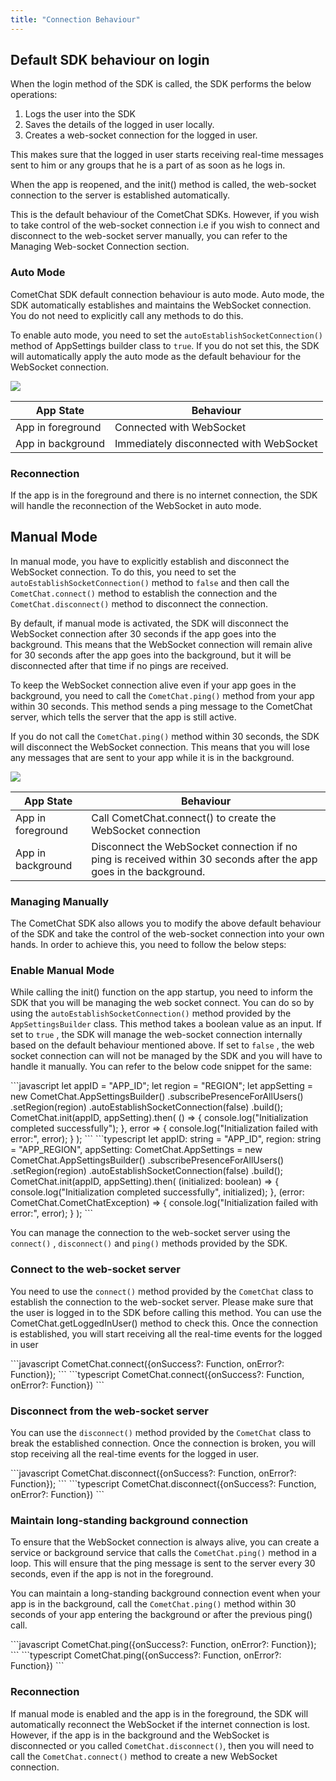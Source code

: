 ```yaml
---
title: "Connection Behaviour"
---
```




## Default SDK behaviour on login

When the login method of the SDK is called, the SDK performs the below operations:

1. Logs the user into the SDK
2. Saves the details of the logged in user locally.
3. Creates a web-socket connection for the logged in user.

This makes sure that the logged in user starts receiving real-time messages sent to him or any groups that he is a part of as soon as he logs in.

When the app is reopened, and the init() method is called, the web-socket connection to the server is established automatically.

This is the default behaviour of the CometChat SDKs. However, if you wish to take control of the web-socket connection i.e if you wish to connect and disconnect to the web-socket server manually, you can refer to the Managing Web-socket Connection section.

### Auto Mode

CometChat SDK default connection behaviour is auto mode. Auto mode, the SDK automatically establishes and maintains the WebSocket connection. You do not need to explicitly call any methods to do this.

To enable auto mode, you need to set the `autoEstablishSocketConnection()` method of AppSettings builder class to `true`. If you do not set this, the SDK will automatically apply the auto mode as the default behaviour for the WebSocket connection.

<Frame>
  <img src="/images/c8c546a3-x8a7yv541r6b9g8t73h9j3afh1p4cgsopv6yj238ebz8565rscv568a40zf34f5h-c617ae8f9a6f09edf27d37dd01ce1bf3.png" />
</Frame>

| App State         | Behaviour                               |
| ----------------- | --------------------------------------- |
| App in foreground | Connected with WebSocket                |
| App in background | Immediately disconnected with WebSocket |

<Note>

### Reconnection[](#reconnection "Direct link to Reconnection")

If the app is in the foreground and there is no internet connection, the SDK will handle the reconnection of the WebSocket in auto mode.

</Note>

## Manual Mode

In manual mode, you have to explicitly establish and disconnect the WebSocket connection. To do this, you need to set the `autoEstablishSocketConnection()` method to `false` and then call the `CometChat.connect()` method to establish the connection and the `CometChat.disconnect()` method to disconnect the connection.

By default, if manual mode is activated, the SDK will disconnect the WebSocket connection after 30 seconds if the app goes into the background. This means that the WebSocket connection will remain alive for 30 seconds after the app goes into the background, but it will be disconnected after that time if no pings are received.

To keep the WebSocket connection alive even if your app goes in the background, you need to call the `CometChat.ping()` method from your app within 30 seconds. This method sends a ping message to the CometChat server, which tells the server that the app is still active.

If you do not call the `CometChat.ping()` method within 30 seconds, the SDK will disconnect the WebSocket connection. This means that you will lose any messages that are sent to your app while it is in the background.

<Frame>
  <img src="/images/3207f2a4-6k068nprjmachrszi9ckyzgqxbf1rmc98asy5d09yhktx37v0pyxf6wxmufg2jci-4ab4b9056ff91b946fb2fc048bc764fa.png" />
</Frame>

| App State         | Behaviour                                                                                                          |
| ----------------- | ------------------------------------------------------------------------------------------------------------------ |
| App in foreground | Call CometChat.connect() to create the WebSocket connection                                                        |
| App in background | Disconnect the WebSocket connection if no ping is received within 30 seconds after the app goes in the background. |

### Managing Manually

The CometChat SDK also allows you to modify the above default behaviour of the SDK and take the control of the web-socket connection into your own hands. In order to achieve this, you need to follow the below steps:

### Enable Manual Mode

While calling the init() function on the app startup, you need to inform the SDK that you will be managing the web socket connect. You can do so by using the `autoEstablishSocketConnection()` method provided by the `AppSettingsBuilder` class. This method takes a boolean value as an input. If set to `true` , the SDK will manage the web-socket connection internally based on the default behaviour mentioned above. If set to `false` , the web socket connection can will not be managed by the SDK and you will have to handle it manually. You can refer to the below code snippet for the same:

<Tabs>
<Tab title="JavaScript">
```javascript
let appID = "APP_ID";
let region = "REGION";
let appSetting = new CometChat.AppSettingsBuilder()
                      .subscribePresenceForAllUsers()
                      .setRegion(region)
                      .autoEstablishSocketConnection(false)
                      .build();
CometChat.init(appID, appSetting).then(
  () => {
  	console.log("Initialization completed successfully");
  }, error => {
  	console.log("Initialization failed with error:", error);
  }
);
```

</Tab>

<Tab title="TypeScript">
```typescript
let appID: string = "APP_ID",
  region: string = "APP_REGION",
  appSetting: CometChat.AppSettings = new CometChat.AppSettingsBuilder()
                                          .subscribePresenceForAllUsers()
                                          .setRegion(region)
                                          .autoEstablishSocketConnection(false)
                                          .build();
CometChat.init(appID, appSetting).then(
(initialized: boolean) => {
  console.log("Initialization completed successfully", initialized);
}, (error: CometChat.CometChatException) => {
  console.log("Initialization failed with error:", error);
}
);   
```

</Tab>

</Tabs>

You can manage the connection to the web-socket server using the `connect()` , `disconnect()` and `ping()` methods provided by the SDK.

### Connect to the web-socket server

You need to use the `connect()` method provided by the `CometChat` class to establish the connection to the web-socket server. Please make sure that the user is logged in to the SDK before calling this method. You can use the CometChat.getLoggedInUser() method to check this. Once the connection is established, you will start receiving all the real-time events for the logged in user

<Tabs>
<Tab title="JavaScript">
```javascript
CometChat.connect({onSuccess?: Function, onError?: Function});
```

</Tab>

<Tab title="TypeScript">
```typescript
CometChat.connect({onSuccess?: Function, onError?: Function})
```

</Tab>

</Tabs>

### Disconnect from the web-socket server

You can use the `disconnect()` method provided by the `CometChat` class to break the established connection. Once the connection is broken, you will stop receiving all the real-time events for the logged in user.

<Tabs>
<Tab title="JavaScript">
```javascript
CometChat.disconnect({onSuccess?: Function, onError?: Function});
```

</Tab>

<Tab title="TypeScript">
```typescript
CometChat.disconnect({onSuccess?: Function, onError?: Function})
```

</Tab>

</Tabs>

### Maintain long-standing background connection

<Note>

To ensure that the WebSocket connection is always alive, you can create a service or background service that calls the `CometChat.ping()` method in a loop. This will ensure that the ping message is sent to the server every 30 seconds, even if the app is not in the foreground.

</Note>

You can maintain a long-standing background connection event when your app is in the background, call the `CometChat.ping()` method within 30 seconds of your app entering the background or after the previous ping() call.

<Tabs>
<Tab title="JavaScript">
```javascript
CometChat.ping({onSuccess?: Function, onError?: Function});
```

</Tab>

<Tab title="TypeScript">
```typescript
CometChat.ping({onSuccess?: Function, onError?: Function})
```

</Tab>

</Tabs>

### Reconnection

If manual mode is enabled and the app is in the foreground, the SDK will automatically reconnect the WebSocket if the internet connection is lost. However, if the app is in the background and the WebSocket is disconnected or you called `CometChat.disconnect()`, then you will need to call the `CometChat.connect()` method to create a new WebSocket connection.
